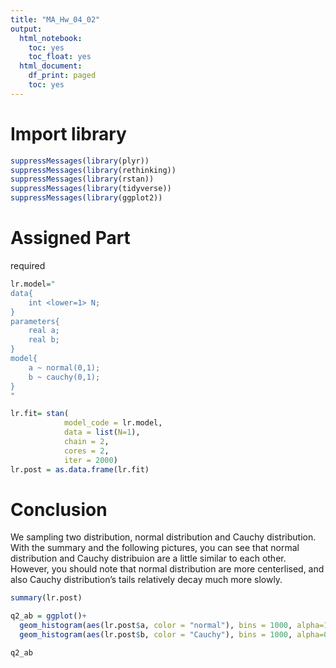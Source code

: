 ```yaml
---
title: "MA_Hw_04_02"
output:
  html_notebook:
    toc: yes
    toc_float: yes
  html_document:
    df_print: paged
    toc: yes
---
```

# Import library

```r
suppressMessages(library(plyr))
suppressMessages(library(rethinking))
suppressMessages(library(rstan))
suppressMessages(library(tidyverse))
suppressMessages(library(ggplot2))
```

# Assigned Part
required

```r
lr.model="
data{
    int <lower=1> N;
}
parameters{
    real a;
    real b;
}
model{
    a ~ normal(0,1);
    b ~ cauchy(0,1);
}
"
```

```r
lr.fit= stan(
            model_code = lr.model,
            data = list(N=1),
            chain = 2,
            cores = 2,
            iter = 2000)
lr.post = as.data.frame(lr.fit)
```

# Conclusion
We sampling two distribution, normal distribution and Cauchy distribution.  
With the summary and the following pictures, you can see that normal distribution and Cauchy distribuion are a little similar to each other. However, you should note that normal distribution are more centerlised, and also Cauchy distribution's tails relatively decay much more slowly.

```r
summary(lr.post)

q2_ab = ggplot()+
  geom_histogram(aes(lr.post$a, color = "normal"), bins = 1000, alpha=1)+
  geom_histogram(aes(lr.post$b, color = "Cauchy"), bins = 1000, alpha=0.01)

q2_ab
```

